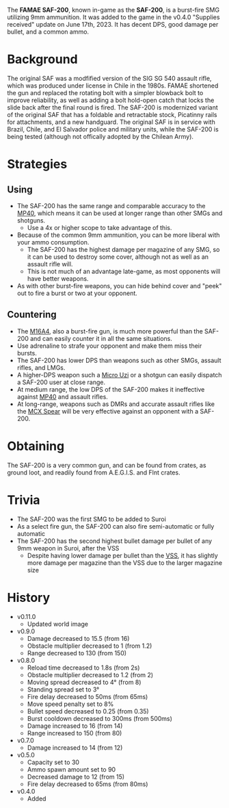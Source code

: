The **FAMAE SAF-200**, known in-game as the **SAF-200**, is a burst-fire SMG utilizing 9mm ammunition. It was added to the game in the v0.4.0 "Supplies received" update on June 17th, 2023. It has decent DPS, good damage per bullet, and a common ammo.

# Background
The original SAF was a modfified version of the SIG SG 540 assault rifle, which was produced under license in Chile in the 1980s. FAMAE shortened the gun and replaced the rotating bolt with a simpler blowback bolt to improve reliability, as well as adding a bolt hold-open catch that locks the slide back after the final round is fired. The SAF-200 is modernized variant of the original SAF that has a foldable and retractable stock, Picatinny rails for attachments, and a new handguard. The original SAF is in service with Brazil, Chile, and El Salvador police and military units, while the SAF-200 is being tested (although not offically adopted by the Chilean Army).

# Strategies
## Using
- The SAF-200 has the same range and comparable accuracy to the [MP40](/weapons/guns/mp40), which means it can be used at longer range than other SMGs and shotguns.
  - Use a 4x or higher scope to take advantage of this.
- Because of the common 9mm ammunition, you can be more liberal with your ammo consumption.
  - The SAF-200 has the highest damage per magazine of any SMG, so it can be used to destroy some cover, although not as well as an assault rifle will.
  - This is not much of an advantage late-game, as most opponents will have better weapons.
- As with other burst-fire weapons, you can hide behind cover and "peek" out to fire a burst or two at your opponent.

## Countering
- The [M16A4](/weapons/guns/m16a4), also a burst-fire gun, is much more powerful than the SAF-200 and can easily counter it in all the same situations.
- Use adrenaline to strafe your opponent and make them miss their bursts.
- The SAF-200 has lower DPS than weapons such as other SMGs, assault rifles, and LMGs.
- A higher-DPS weapon such a [Micro Uzi](/weapons/guns/micro_uzi) or a shotgun can easily dispatch a SAF-200 user at close range.
- At medium range, the low DPS of the SAF-200 makes it ineffective against [MP40](/weapons/guns/mp40) and assault rifles.
- At long-range, weapons such as DMRs and accurate assault rifles like the [MCX Spear](/weapons/guns/mcx_spear) will be very effective against an opponent with a SAF-200.

# Obtaining
The SAF-200 is a very common gun, and can be found from crates, as ground loot, and readily found from A.E.G.I.S. and Flnt crates.

# Trivia
- The SAF-200 was the first SMG to be added to Suroi
- As a select fire gun, the SAF-200 can also fire semi-automatic or fully automatic
- The SAF-200 has the second highest bullet damage per bullet of any 9mm weapon in Suroi, after the VSS
  - Despite having lower damage per bullet than the [VSS](/weapons/guns/vss), it has slightly more damage per magazine than the VSS due to the larger magazine size

# History
- v0.11.0
  - Updated world image
- v0.9.0
  - Damage decreased to 15.5 (from 16)
  - Obstacle multiplier decreased to 1 (from 1.2)
  - Range decreased to 130 (from 150)
- v0.8.0
  - Reload time decreased to 1.8s (from 2s)
  - Obstacle multiplier decreased to 1.2 (from 2)
  - Moving spread decreased to 4° (from 8)
  - Standing spread set to 3°
  - Fire delay decreased to 50ms (from 65ms)
  - Move speed penalty set to 8%
  - Bullet speed decreased to 0.25 (from 0.35)
  - Burst cooldown decreased to 300ms (from 500ms)
  - Damage increased to 16 (from 14)
  - Range increased to 150 (from 80)
- v0.7.0
  - Damage increased to 14 (from 12)
- v0.5.0
  - Capacity set to 30
  - Ammo spawn amount set to 90
  - Decreased damage to 12 (from 15)
  - Fire delay decreased to 65ms (from 80ms)
- v0.4.0
  - Added
